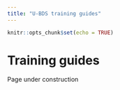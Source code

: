 ```yaml
---
title: "U-BDS training guides"
---
```


```r
knitr::opts_chunk$set(echo = TRUE)
```

# Training guides

Page under construction
